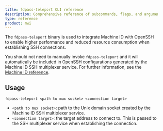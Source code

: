 ```yaml
---
title: fdpass-teleport CLI reference
description: Comprehensive reference of subcommands, flags, and arguments for the fdpass-teleport CLI tool.
type: reference
product: mwi
---
```


The `fdpass-teleport` binary is used to integrate Machine ID with OpenSSH to
enable higher performance and reduced resource consumption when establishing SSH
connections.

You should not need to manually invoke `fdpass-teleport` and it will
automatically be included in OpenSSH configurations generated by the Machine ID
SSH multiplexer service. For further information, see the
[Machine ID reference](../machine-id/configuration.mdx).

## Usage

```code
fdpass-teleport <path to mux socket> <connection target>
```

- `<path to mux socket>`: path to the Unix domain socket created by the Machine
  ID SSH multiplexer service.
- `<connection target>`: the target address to connect to. This is passed to the
  SSH multiplexer service when establishing the connection.
